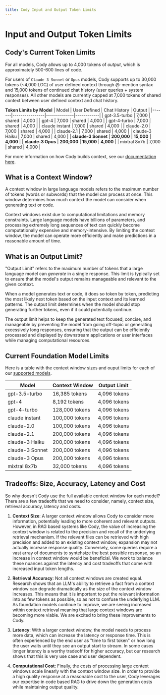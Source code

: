 ```yaml
---
title: Cody Input and Output Token Limits
---
```


# Input and Output Token Limits

## Cody's Current Token Limits
For all models, Cody allows up to 4,000 tokens of *output*, which is approximately 500-600 lines of code.  

For users of `Claude 3 Sonnet` or `Opus` models, Cody supports up to 30,000 tokens (~4,000 LOC) of user defined context through @-mention syntax and 15,000 tokens of continued chat history (user queries + system responses).  All other models are currently capped at 7,000 tokens of shared context between user defined context and chat history.  

**Token Limits by Model**
| Model | User Defined | Chat History | Output |
|-------|----------------|--------------|------------|
| gpt-3.5-turbo | 7,000 | shared | 4,000 |
| gpt-4 | 7,000 | shared | 4,000 |
| gpt-4-turbo | 7,000 | shared | 4,000 |
| claude instant | 7,000 | shared | 4,000 |
| claude-2.0 | 7,000 | shared | 4,000 |
| claude-2.1 | 7,000 | shared | 4,000 |
| claude-3 Haiku | 7,000 | shared | 4,000 |
| **claude-3 Sonnet** | **200,000** | **15,000** | **4,000** |
| **claude-3 Opus** | **200,000** | **15,000** | **4,000** |
| mixtral 8x7b | 7,000 | shared | 4,000 |

For more information on how Cody builds context, see our [documentation here](/cody/core-concepts/context.mdx).

## What is a Context Window?

A context window in large language models refers to the maximum number of tokens (words or subwords) that the model can process at once. This window determines how much context the model can consider when generating text or code. 

Context windows exist due to computational limitations and memory constraints. Large language models have billions of parameters, and processing extremely long sequences of text can quickly become computationally expensive and memory-intensive. By limiting the context window, the model can operate more efficiently and make predictions in a reasonable amount of time.  

## What is an Output Limit?

"Output Limit" refers to the maximum number of tokens that a large language model can *generate* in a single response. This limit is typically set to ensure that the model's output remains manageable and relevant to the given context.

When a model generates text or code, it does so token by token, predicting the most likely next token based on the input context and its learned patterns. The output limit determines when the model should stop generating further tokens, even if it could potentially continue.

The output limit helps to keep the generated text focused, concise, and manageable by preventing the model from going off-topic or generating excessively long responses, ensuring that the output can be efficiently processed and displayed by downstream applications or user interfaces while managing computational resources.


## Current Foundation Model Limits

Here is a table with the context window sizes and ouput limits for each of our [supported models](/cody/capabilities/supported-models.mdx).

| Model | Context Window | Output Limit |
|-------|----------------|--------------|
| gpt-3.5-turbo | 16,385 tokens | 4,096 tokens |
| gpt-4 | 8,192 tokens | 4,096 tokens |
| gpt-4-turbo | 128,000 tokens | 4,096 tokens |
| claude instant | 100,000 tokens | 4,096 tokens |
| claude-2.0 | 100,000 tokens | 4,096 tokens |
| claude-2.1 | 200,000 tokens | 4,096 tokens |
| claude-3 Haiku | 200,000 tokens | 4,096 tokens |
| claude-3 Sonnet | 200,000 tokens | 4,096 tokens |
| claude-3 Opus | 200,000 tokens | 4,096 tokens |
| mixtral 8x7b | 32,000 tokens | 4,096 tokens |



## Tradeoffs: Size, Accuracy, Latency and Cost

So why doesn't Cody use the full available context window for each model? There are a few tradeoffs that we need to consider, namely, context size, retrieval accuracy, latency and costs. 

1. **Context Size**: A larger context window allows Cody to consider more information, potentially leading to more coherent and relevant outputs. However, in RAG based systems like Cody, the value of increasing the context window is related to the precision and recall of the underlying retrieval mechanism.  If the relevant files can be retrieved with high precision and added to an existing context window, expansion may not actually increase response quality.  Conversely, some queries require a vast array of documents to syntehsize the best possible response, so an increase in context window would be beneficial.  We work to balance these nuances against the latency and cost tradeoffs that come with increased input token lengths.  

2. **Retrieval Accuracy**: Not all context windows are created equal. Research shows that an LLM's ability to retrieve a fact from a context window can degrade dramatically as the size of the context window increases.  This means that it is important to put the relevant information into as few tokens as possible, so as not to confuse the underlying LLM.  As foundation models continue to improve, we are seeing increased within context retrieval meaning that large context windows are becoming more viable. We are excited to bring these improvements to Cody. 

3. **Latency**: With a larger context window, the model needs to process more data, which can increase the latency or response time. This is often experienced by the end user as "time to first token" or how long the user waits until they see an output start to stream.  In some cases longer latency is a worthy tradeoff for higher accuracy, but our research shows that this is very use case and user dependent.  

4. **Computational Cost**: Finally, the costs of processing large context windows scale linearly with the context window size.  In order to provide a high quality response at a reasonable cost to the user, Cody leverages our expertise in code based RAG to drive down the generation costs while maintaining output quality. 


